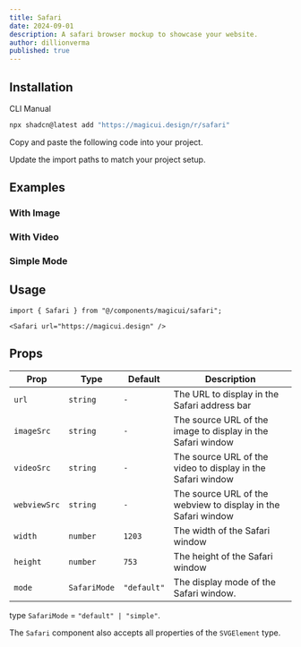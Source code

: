 ```yaml
---
title: Safari
date: 2024-09-01
description: A safari browser mockup to showcase your website.
author: dillionverma
published: true
---
```


<ComponentPreview name="safari-demo" />

## Installation

<Tabs defaultValue="cli">

<TabsList>
  <TabsTrigger value="cli">CLI</TabsTrigger>
  <TabsTrigger value="manual">Manual</TabsTrigger>
</TabsList>
<TabsContent value="cli">

```bash
npx shadcn@latest add "https://magicui.design/r/safari"
```

</TabsContent>

<TabsContent value="manual">

<Steps>

<Step>Copy and paste the following code into your project.</Step>

<ComponentSource name="safari" />

<Step>Update the import paths to match your project setup.</Step>

</Steps>

</TabsContent>

</Tabs>

## Examples

### With Image

<ComponentPreview name="safari-demo-2" />

### With Video

<ComponentPreview name="safari-demo-3" />

### Simple Mode

<ComponentPreview name="safari-demo-4" />

## Usage

```tsx
import { Safari } from "@/components/magicui/safari";
```

```tsx
<Safari url="https://magicui.design" />
```

## Props

| Prop         | Type         | Default     | Description                                                   |
| ------------ | ------------ | ----------- | ------------------------------------------------------------- |
| `url`        | `string`     | `-`         | The URL to display in the Safari address bar                  |
| `imageSrc`   | `string`     | `-`         | The source URL of the image to display in the Safari window   |
| `videoSrc`   | `string`     | `-`         | The source URL of the video to display in the Safari window   |
| `webviewSrc` | `string`     | `-`         | The source URL of the webview to display in the Safari window |
| `width`      | `number`     | `1203`      | The width of the Safari window                                |
| `height`     | `number`     | `753`       | The height of the Safari window                               |
| `mode`       | `SafariMode` | `"default"` | The display mode of the Safari window.                        |

type `SafariMode` = `"default" | "simple"`.

The `Safari` component also accepts all properties of the `SVGElement` type.
